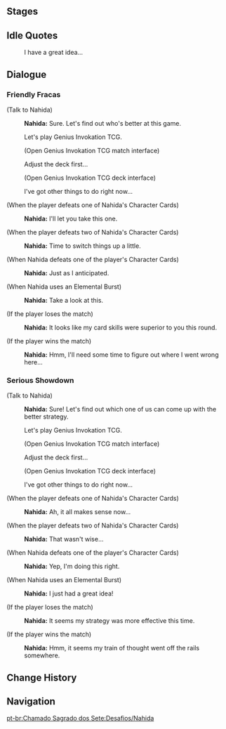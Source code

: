 {{Genius Invokation TCG Character Stages Intro}}

==Stages==
{{Genius Invokation TCG Stages/Detailed|Nahida}}

==Idle Quotes==
{{Dialogue Start}}
:{{DIcon|Idle}} I have a great idea...
{{Dialogue End}}

==Dialogue==
===Friendly Fracas===
{{Dialogue Start}}
;(Talk to Nahida)
:{{A|vo card nahida invite easy 01.ogg}} '''Nahida:''' Sure. Let's find out who's better at this game.
:{{DIcon|TCG}} Let's play Genius Invokation TCG.
:;(Open Genius Invokation TCG match interface)
:{{DIcon}} Adjust the deck first...
:;(Open Genius Invokation TCG deck interface)
:{{DIcon}} I've got other things to do right now...

;(When the player defeats one of Nahida's Character Cards)
:{{A|vo card nahida ingame easy 02.ogg}} '''Nahida:''' I'll let you take this one.

;(When the player defeats two of Nahida's Character Cards)
:{{A|vo card nahida ingame easy 03.ogg}} '''Nahida:''' Time to switch things up a little.

;(When Nahida defeats one of the player's Character Cards)
:{{A|vo card nahida ingame easy 01.ogg}} '''Nahida:''' Just as I anticipated.

;(When Nahida uses an Elemental Burst)
:{{A|vo card nahida ingame easy 04.ogg}} '''Nahida:''' Take a look at this.

;(If the player loses the match)
:{{A|vo card nahida invite easy 02.ogg}} '''Nahida:''' It looks like my card skills were superior to you this round.

;(If the player wins the match)
:{{A|vo card nahida invite easy 03.ogg}} '''Nahida:''' Hmm, I'll need some time to figure out where I went wrong here...
{{Dialogue End}}

===Serious Showdown===
{{Dialogue Start}}
;(Talk to Nahida)
:{{A|vo card nahida invite hard 01.ogg}} '''Nahida:''' Sure! Let's find out which one of us can come up with the better strategy.
:{{DIcon|TCG}} Let's play Genius Invokation TCG.
:;(Open Genius Invokation TCG match interface)
:{{DIcon}} Adjust the deck first...
:;(Open Genius Invokation TCG deck interface)
:{{DIcon}} I've got other things to do right now...

;(When the player defeats one of Nahida's Character Cards)
:{{A|vo card nahida ingame hard 02.ogg}} '''Nahida:''' Ah, it all makes sense now...

;(When the player defeats two of Nahida's Character Cards)
:{{A|vo card nahida ingame hard 03.ogg}} '''Nahida:''' That wasn't wise...

;(When Nahida defeats one of the player's Character Cards)
:{{A|vo card nahida ingame hard 01.ogg}} '''Nahida:''' Yep, I'm doing this right.

;(When Nahida uses an Elemental Burst)
:{{A|vo card nahida ingame hard 04.ogg}} '''Nahida:''' I just had a great idea!

;(If the player loses the match)
:{{A|vo card nahida invite hard 02.ogg}} '''Nahida:''' It seems my strategy was more effective this time.

;(If the player wins the match)
:{{A|vo card nahida invite hard 03.ogg}} '''Nahida:''' Hmm, it seems my train of thought went off the rails somewhere.
{{Dialogue End}}

==Change History==
{{Change History|3.7}}

==Navigation==
{{Genius Invokation TCG Stages Navbox}}

[[pt-br:Chamado Sagrado dos Sete:Desafios/Nahida]]